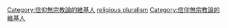 {{Userbox
  |id=自有教義
  |id-c=White 
  |info=這個用戶是'''[[無宗教]]論者'''
  |info-c=#6ef7a7 
  |border-c=lightsteelblue
}}<includeonly>[[Category:信仰無宗教論的維基人]]</includeonly><noinclude>[[Category:宗教信仰用戶框模板|religious pluralism]][[Category:信仰無宗教論的維基人]]</noinclude>